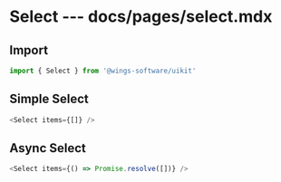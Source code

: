 # Select --- docs/pages/select.mdx


## Import

```js
import { Select } from '@wings-software/uikit'
```

## Simple Select

<SimpleSelect />

```js
<Select items={[]} />
```

## Async Select

<AsyncSelect />

```js
<Select items={() => Promise.resolve([])} />
```
